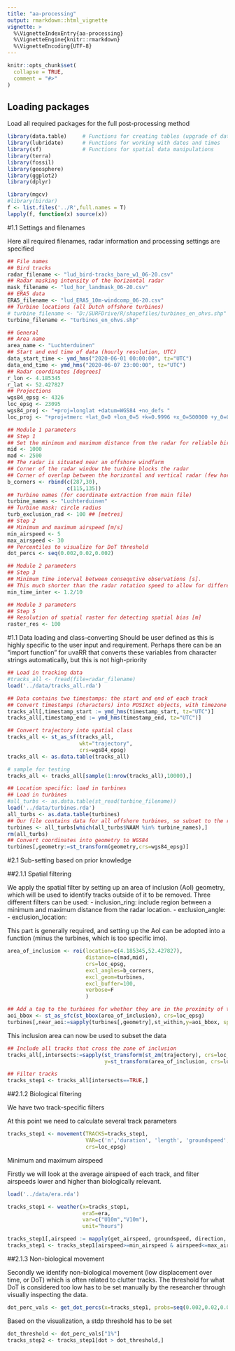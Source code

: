 ```yaml
---
title: "aa-processing"
output: rmarkdown::html_vignette
vignette: >
  %\VignetteIndexEntry{aa-processing}
  %\VignetteEngine{knitr::rmarkdown}
  %\VignetteEncoding{UTF-8}
---
```


```r
knitr::opts_chunk$set(
  collapse = TRUE,
  comment = "#>"
)
```



## Loading packages

Load all required packages for the full post-processing method

```r
library(data.table)     # Functions for creating tables (upgrade of dataframe)
library(lubridate)      # Functions for working with dates and times
library(sf)             # Functions for spatial data manipulations
library(terra)
library(fossil)
library(geosphere)
library(ggplot2)
library(dplyr)

library(mgcv)
#library(birdar)
f <- list.files('../R',full.names = T)
lapply(f, function(x) source(x))
```

#1.1 Settings and filenames

Here all required filenames, radar information and processing settings are specified

```r
## File names
## Bird tracks
radar_filename <- "lud_bird-tracks_bare_w1_06-20.csv"
## Radar masking intensity of the horizontal radar
mask_filename <- "lud_hor_landmask_06-20.csv"
## ERA5 data
ERA5_filename <- "lud_ERA5_10m-windcomp_06-20.csv"
## Turbine locations (all Dutch offshore turbines)
# turbine_filename <- "D:/SURFDrive/R/shapefiles/turbines_en_ohvs.shp"
turbine_filename <- "turbines_en_ohvs.shp"

## General
## Area name
area_name <- "Luchterduinen"
## Start and end time of data (hourly resolution, UTC)
data_start_time <- ymd_hms("2020-06-01 00:00:00", tz="UTC")
data_end_time <- ymd_hms("2020-06-07 23:00:00", tz="UTC")
## Radar coordinates [degrees]
r_lon <- 4.185345
r_lat <- 52.427827
## Projections
wgs84_epsg <- 4326
loc_epsg <- 23095
wgs84_proj <- "+proj=longlat +datum=WGS84 +no_defs "
loc_proj <- "+proj=tmerc +lat_0=0 +lon_0=5 +k=0.9996 +x_0=500000 +y_0=0 +ellps=intl +towgs84=-87,-98,-121,0,0,0,0 +units=m +no_defs"

## Module 1 parameters
## Step 1
## Set the minimum and maximum distance from the radar for reliable bird detection [m]
mid <- 1000
mad <- 2500
## The radar is situated near an offshore windfarm
## Corner of the radar window the turbine blocks the radar
## Corner of overlap between the horizontal and vertical radar (few horizontal-only tracks)
b_corners <- rbind(c(287,30),
                   c(115,135))
## Turbine names (for coordinate extraction from main file)
turbine_names <- "Luchterduinen"
## Turbine mask: circle radius
turb_exclusion_rad <- 100 ## [metres]
## Step 2
## Minimum and maximum airspeed [m/s]
min_airspeed <- 5
max_airspeed <- 30
## Percentiles to visualize for DoT threshold
dot_percs <- seq(0.002,0.02,0.002)

## Module 2 parameters
## Step 3
## Minimum time interval between consequtive observations [s]. 
## This much shorter than the radar rotation speed to allow for differences in observation time (10%)
min_time_inter <- 1.2/10 

## Module 3 parameters
## Step 5
## Resolution of spatial raster for detecting spatial bias [m]
raster_res <- 100
```

#1.1 Data loading and class-converting
Should be user defined as this is highly specific to the user input and requirement. Perhaps there can be an "import function" for uvaRR that converts these variables from character strings automatically, but this is not high-priority
```r
## Load in tracking data
#tracks_all <- fread(file=radar_filename)
load('../data/tracks_all.rda')

## Data contains two timestamps: the start and end of each track
## Convert timestamps (characters) into POSIXct objects, with timezone = UTC
tracks_all[,timestamp_start := ymd_hms(timestamp_start, tz="UTC")]
tracks_all[,timestamp_end := ymd_hms(timestamp_end, tz="UTC")]

## Convert trajectory into spatial class
tracks_all <- st_as_sf(tracks_all,
                       wkt="trajectory",
                       crs=wgs84_epsg)
tracks_all <- as.data.table(tracks_all)

# sample for testing 
tracks_all <- tracks_all[sample(1:nrow(tracks_all),10000),]

## Location specific: load in turbines
## Load in turbines
#all_turbs <- as.data.table(st_read(turbine_filename))
load('../data/turbines.rda')
all_turbs <- as.data.table(turbines)
## Our file contains data for all offshore turbines, so subset to the right wind farm
turbines <- all_turbs[which(all_turbs$NAAM %in% turbine_names),]
rm(all_turbs)
## Convert coordinates into geometry to WGS84
turbines[,geometry:=st_transform(geometry,crs=wgs84_epsg)]
```

#2.1 Sub-setting based on prior knowledge

##2.1.1 Spatial filtering

We apply the spatial filter by setting up an area of inclusion (AoI) geometry, which will be used to identify tracks outside of it to be removed. Three different filters can be used: 
- inclusion_ring: include region between a minimum and maximum distance from the radar location. 
- exclusion_angle: 
- exclusion_location:

This part is generally required, and setting up the AoI can be adopted into a function (minus the turbines, which is too specific imo). 


```r
area_of_inclusion <- roi(location=c(4.185345,52.427827),
                         distance=c(mad,mid),
                         crs=loc_epsg,
                         excl_angles=b_corners,
                         excl_geom=turbines,
                         excl_buffer=100,
                         verbose=F
                         )

## Add a tag to the turbines for whether they are in the proximity of the radar (bbox of AoI) mostly for plotting
aoi_bbox <- st_as_sfc(st_bbox(area_of_inclusion), crs=loc_epsg)
turbines[,near_aoi:=sapply(turbines[,geometry],st_within,y=aoi_bbox, sparse=FALSE)]
```
This inclusion area can now be used to subset the data
```r
## Include all tracks that cross the zone of inclusion
tracks_all[,intersects:=sapply(st_transform(st_zm(trajectory), crs=loc_epsg), st_intersects,
                               y=st_transform(area_of_inclusion, crs=loc_epsg), sparse=FALSE)]

## Filter tracks
tracks_step1 <- tracks_all[intersects==TRUE,]
```

##2.1.2 Biological filtering

We have two track-specific filters

At this point we need to calculate several track parameters
```r
tracks_step1 <- movement(TRACKS=tracks_step1,
                         VAR=c('n','duration', 'length', 'groundspeed', 'displacement', 'direction','dot'), 
                         crs=loc_epsg)
```

Minimum and maximum airspeed

Firstly we will look at the average airspeed of each track, and filter airspeeds lower and higher than biologically relevant.

```r
load('../data/era.rda')

tracks_step1 <- weather(x=tracks_step1,
                        era5=era,
                        var=c("U10m","V10m"),
                        unit="hours")
```

```r
tracks_step1[,airspeed := mapply(get_airspeed, groundspeed, direction, U10m, V10m)]
tracks_step1 <- tracks_step1[airspeed>=min_airspeed & airspeed<=max_airspeed,]
```

##2.1.3 Non-biological movement

Secondly we identify non-biological movement (low displacement over time, or DoT) which is often related to clutter tracks. The threshold for what DoT is considered too low has to be set manually by the researcher through visually inspecting the data.

```r
dot_perc_vals <- get_dot_percs(x=tracks_step1, probs=seq(0.002,0.02,0.002), context=area_of_inclusion)
```

Based on the visualization, a stdp threshold has to be set
```r
dot_threshold <- dot_perc_vals["1%"]
tracks_step2 <- tracks_step1[dot > dot_threshold,]
```


<!-- #2.2 Improving the quality of bird tracks -->
<!-- Erroneous  points exist within some tracks, identifiable by a very short time-interval between those points and the next/previous point. Identify these intervals and remove both points involved with that interval, as there is no way to tell which of these two is faulty -->

<!-- Again here maybe split function between identifying a bad trajectory and fixing it? -->
<!-- Could also be merged: skip returning the true/false and immediatly fix -->
<!-- ############################################# -->
<!-- FUNCTION -->
<!-- Input: -->
<!-- - track time per point, as seconds passed since the first point -->
<!-- - time interval threshold -->
<!-- Output: -->
<!-- - TRUE/FALSE of erroneous points -->
<!-- Example: rr_check_error <- function(time_inter, min_time_inter){<code> return(is_erroneous)} -->
<!-- ```{r check_trajectories} -->
<!-- ## First get the time interval between consequetive points -->
<!-- ## Note the time interval between point 1 and point 2 is stored at the second location in the vector (1st is NA) -->
<!-- get_time_inter <- function(trajectory_time){ -->
<!--   n_plots <- length(trajectory_time) -->
<!--   time_inter <- NA -->
<!--   time_inter[2:n_plots] <- trajectory_time[2:n_plots]-trajectory_time[1:(n_plots-1)] -->
<!--   return(time_inter) -->
<!-- } -->
<!-- tracks_step2[,time_inter:=lapply(trajectory_time, get_time_inter)] -->

<!-- ## Now check which tracks have an error -->
<!-- check_time_error <- function(time_inter, min_time_inter){ -->
<!--   return(length(which(unlist(time_inter)<=min_time_inter))>0) -->
<!-- } -->

<!-- tracks_step2[,point_error:=sapply(time_inter,  -->
<!--                                 check_time_error, -->
<!--                                 min_time_inter=min_time_inter)] -->
<!-- ``` -->

<!-- FUNCTION END -->
<!-- ############################################# -->

<!-- Now fix the trajectory, as discussed this can be incorporated with the previous function into one function. There are also a lot of possibilities for what to fix: only the trajectoy or all track parameters? -->
<!-- ############################################# -->
<!-- FUNCTION -->
<!-- Input: -->
<!-- - trajectory -->
<!-- - track time intervals -->
<!-- Output: -->
<!-- - good trajectory -->
<!-- Example: rr_fix_error <- function(time_inter, min_time_inter){<code> return(is_erroneous)} -->
<!-- ```{r fix_trajectories} -->
<!-- ## Initialize and run function to get good plots in track -->
<!-- get_good_points <- function(time_inter, min_time_inter){ -->
<!--   ## First find bad points -->
<!--   error_points <- which(unlist(time_inter) < min_time_inter) -->
<!--   ## These are the indices of the second point of the two creating the time interval which falls below the threshold  -->
<!--   ## Collect the indices of the first points -->
<!--   error_points <- sort(unique(c(error_points-1,error_points))) -->

<!--   ## Gather all indices -->
<!--   all_points <- 1:length(unlist(time_inter)) -->

<!--   ## Now  return the indices minus the errors -->
<!--   return(all_points[-error_points]) -->
<!-- } -->
<!-- tracks_step2[point_error==T, good_points:=lapply(time_inter, -->
<!--                                               get_good_points, -->
<!--                                               min_time_inter=min_time_inter)] -->

<!-- ## Check if the first or last point was removed -->
<!-- first_last_removed <- function(good_points, nr_of_points){ -->
<!--   return(!(1 %in% good_points & nr_of_points %in% good_points)) -->
<!-- } -->

<!-- tracks_step2[point_error==T, first_last_error:= mapply(first_last_removed, -->
<!--                                                        good_points, -->
<!--                                                        nr_of_points)] -->

<!-- ## Make a function to correct the trajectory -->
<!-- fix_traj <- function(trajectory, good_points){ -->
<!--   new_traj <- st_sfc(st_linestring(st_coordinates(trajectory)[good_points,c("X","Y","Z","M")]), crs=wgs84_epsg) -->
<!--   return(new_traj) -->
<!-- } -->
<!-- ## Correct them -->
<!-- tracks_step2[point_error==T, trajectory := mapply(fix_traj, trajectory, good_points)] -->
<!-- ``` -->
<!-- FUNCTION END  -->
<!-- ############################################# -->

<!-- The other "fix" functions are for track variables other than the trajectory.  -->
<!-- Might be added but have to think whether this info is always available or more RR data specific -->
<!-- ``` {r fix_trajectories_extra} -->
<!-- ## General fix for vectors -->
<!-- fix_vec <- function(vector, good_points){ -->
<!--   new_vector <- vector[good_points] -->
<!--   return(list(new_vector)) -->
<!-- } -->

<!-- ## Fix trajectory timestamps and time interavl -->
<!-- tracks_step2[point_error==T, trajectory_time := mapply(fix_vec, trajectory_time, good_points)] -->
<!-- tracks_step2[point_error==T, time_inter := mapply(fix_vec, time_inter, good_points)] -->

<!-- ## If the last plot was among the bad plots, correct some additional properties -->
<!-- ## Note: I think I have never seen this happen, so these functions have not been tested extensively -->
<!-- fix_time_end <- function(timestamp_start, trajectory_time){ -->
<!--   new_time_end <- timestamp_start + trajectory_time[length(trajectory_time)] -->
<!--   return(new_time_end) -->
<!-- } -->
<!-- fix_duration <- function(timestamp_start, timestamp_end){ -->
<!--   duration <- floor(as.numeric(difftime(timestamp_end,timestamp_start, units = "secs"))) -->
<!--   return(duration) -->
<!-- } -->
<!-- fix_str_distance <- function(trajectory, good_points){ -->
<!--   longs <- st_coordinates(trajectory)[c(1,length(good_points)),1] -->
<!--   lats<- st_coordinates(trajectory)[c(1,length(good_points)),2] -->

<!--   displacement <- deg.dist(longs[1], lats[1], longs[2], lats[2])*1000 -->
<!--   return(displacement) -->
<!-- } -->
<!-- fix_direction <- function(trajectory, good_points){ -->
<!--   longs <- st_coordinates(trajectory)[c(1,length(good_points)),1] -->
<!--   lats<- st_coordinates(trajectory)[c(1,length(good_points)),2] -->

<!--   direction <- bearingRhumb(c(longs[1], lats[1]), c(longs[2], lats[2]))/180*pi -->
<!--   return(direction) -->
<!-- } -->
<!-- tracks_step2[point_error==T & first_last_error==T, timestamp_end := mapply(fix_time_end, timestamp_start, trajectory_time)] -->
<!-- tracks_step2[point_error==T & first_last_error==T, duration := mapply(fix_duration, timestamp_start, timestamp_end)] -->
<!-- tracks_step2[point_error==T & first_last_error==T, displacement := mapply(fix_str_distance, trajectory, good_points)] -->
<!-- tracks_step2[point_error==T & first_last_error==T, direction := mapply(fix_direction, trajectory, good_points)] -->

<!-- ## Lastly correct some properties that will be changed regardless -->
<!-- tracks_step2[point_error==T, nr_of_points := lengths(good_points)] -->
<!-- tracks_step2[point_error==T, trajectory_length := as.numeric(st_length(st_transform(trajectory, crs=loc_epsg)))] -->
<!-- tracks_step2[point_error==T, groundspeed := trajectory_length/duration] -->

<!-- ## Copy tracks for last processing module -->
<!-- tracks_step3 <- tracks_step2 -->
<!-- ``` -->


<!-- #2.3 Removing data sections with negative observation bias -->
<!-- #2.3.1 Detecting temporal NOB -->

<!-- First again some research specific stuff: loadingin and pre-processing our NOB variable. We also use this variable to retrieve which hours the radar was offline. -->
<!-- ```{r NOB_variable} -->
<!-- ## Initialize all possible hours in the dataset -->
<!-- data_hours <- seq(data_start_time,data_end_time, by="hours") -->

<!-- ## Read in our NOB variable: masking data -->
<!-- mask_data <- fread(mask_filename) -->
<!-- ## Convert timestamp into POSIXct -->
<!-- mask_data[,timestamp:=ymd_hms(timestamp, tz="UTC")] -->

<!-- ## Now create an hourly masking average -->
<!-- mask_hourly <- mask_data[,mean(landmask),by=round_date(timestamp,unit="hours")] -->
<!-- mask_hourly <- setnames(mask_hourly,c("V1","round_date"),c("landmask","timestamp")) -->

<!-- ## If we used a temporal subset of the data (for exploration), remove other hours -->
<!-- mask_hourly <- mask_hourly[timestamp %in% data_hours,] -->

<!-- ## Use hours in which no filter data is available as tag for offline hours -->
<!-- offline_hours <- data_hours[which(!(data_hours %in% mask_hourly$timestamp))] -->

<!-- ## Remove raw dataset -->
<!-- rm(mask_data) -->
<!-- ``` -->

<!-- Here again room for two functions (or one huge function with use input in between): -->
<!-- - Making an temporal dataset of the data -->
<!-- - Doing a gam analysis and visualizing the result over the data -->

<!-- ############################################# -->
<!-- FUNCTION -->
<!-- Input: -->
<!-- - data period start -->
<!-- - data period end -->
<!-- - track data (needs atleast start and end time) -->
<!-- - NOB variable data -->
<!-- - temporal interval -->
<!-- Output: -->
<!-- - temporal dataset with counts of the tracks and average value of the treshold variable per interval -->
<!-- Example: rr_get_temp_data <- function(data_start_time, data_end_time, track_data, nob_variable, "hours"){<code> return(temp_data)} -->
<!-- ```{r get_temporal_dataset} -->
<!-- ## Initialize all possible hours in the dataset -->
<!-- ## Note: this is already done above but should be in the function too -->
<!-- data_hours <- seq(data_start_time, data_end_time, by="hours") -->

<!-- ## By calculating the rounded hour of the first, middle, and end timestamp of each track, -->
<!-- ## we are nearly certain to cover all hours a track occurs (a true track nearly never last over 3 hours) -->
<!-- ## Note: this DOESN'T work if we let the user set the temporal interval! -->
<!-- tracks_step3[,round_hour:=round_date(timestamp_start+0.5*duration,unit="hours")] -->
<!-- tracks_step3[,round_hour_start:=round_date(timestamp_start,unit="hours")] -->
<!-- tracks_step3[,round_hour_end:=round_date(timestamp_end,unit="hours")] -->

<!-- ## Create an hourly dataset by looping over the hourly data, and counting -->
<!-- ## the number of tracks occuring per hour. Also include information on whether the radar was functioning -->
<!-- ## Lastly add the relevant variable affecting negative bias -->

<!-- ## Initiate the hourly dataset -->
<!-- hourly_stats <- data.table(timestamp = ymd_hms(), -->
<!--                            trackcount = integer(), -->
<!--                            landmask = double(), -->
<!--                            offline = logical()) -->

<!-- ## Loop over the hours in this period (note, ALL hours, we also want to loop over moments no tracks are recorded) -->
<!-- for (i in 1:length(data_hours)){ -->

<!--   cur_hour <- data_hours[i] -->

<!--   ## Check if radar was offline during this hour -->
<!--   if (cur_hour %in% offline_hours) { -->
<!--     off <- TRUE -->
<!--   } else { -->
<!--     off <- FALSE -->
<!--   } -->

<!--   ## Extract the tracks occuring in this hour from the track database -->
<!--   n_tracks <- nrow(tracks_step3[round_hour == cur_hour | -->
<!--                                   round_hour_start == cur_hour | -->
<!--                                   round_hour_end == cur_hour,]) -->

<!--   ## Retrieve masking data -->
<!--   if (cur_hour %in% mask_hourly$timestamp) { -->
<!--     landmask <- mask_hourly[timestamp == cur_hour,landmask] -->
<!--   } else { -->
<!--     landmask <- NA -->
<!--   } -->
<!--   ## Now bind all the data as a new row to the hourly_stats -->
<!--   hourly_stats <- rbind(hourly_stats, list(cur_hour,n_tracks,landmask,off)) -->
<!-- } -->

<!-- ``` -->

<!-- FUNCTION END -->
<!-- ############################################# -->

<!-- The second function would do the gam analysis and visualize the gam curve over the data plus 1st/2nd derivative.  -->
<!-- ############################################# -->
<!-- FUNCTION -->
<!-- Input: -->
<!-- - temporal dataset with counts of the tracks and average value of the treshold variable per interval -->
<!-- Output: -->
<!-- - visualization of gam relation plus derivative -->
<!-- Example: rr_temp_analysis <- function(temp_data){<code>} -->
<!-- ```{r temp_gam_analysis} -->
<!-- ## To model the relation between the bias variable and the hourly track count we doe a GAM analysis.  -->
<!-- ## Remove the hours the radar was offline -->
<!-- gam_stats <- hourly_stats[offline==FALSE,] -->

<!-- ## Set K low (default=9), we want to identify the larger pattern -->
<!-- gam_tempbias <- gam(trackcount ~ s(landmask, k=5), -->
<!--                     data=gam_stats) -->

<!-- ## Visualize the modelled relation on top of the data -->
<!-- ## Create response data based on the model -->
<!-- dummy_mask <- seq(min(gam_stats[,landmask]),max(gam_stats[,landmask]),length.out = 100) -->
<!-- response_mask <- as.data.table(predict.gam(gam_tempbias,  -->
<!--                                            data.frame(landmask = dummy_mask),  -->
<!--                                            type = "response", -->
<!--                                            se.fit = T)) -->

<!-- ## If no clear cut-off is distinguishable, it often helps to visualize the first and  -->
<!-- ## second derivative of the response to vind specific turningpoints in the response (onset of decline, max decline)  -->
<!-- d1_response <- c(NA,response_mask$fit[2:100]-response_mask$fit[1:99]) -->
<!-- d2_response <- c(NA,d1_response[2:100]-d1_response[1:99]) -->



<!-- ggplot()+ -->
<!--   geom_point(data=hourly_stats[offline==FALSE,], aes(x=landmask,y=trackcount),alpha = 1)+ -->
<!--   geom_line(aes(dummy_mask, response_mask$fit), colour="blue", lwd=1)+ -->
<!--   geom_line(aes(dummy_mask, (d1_response*5)), colour="red",lwd=1)+ -->
<!--   geom_line(aes(dummy_mask, (d2_response*50)), colour="purple",lwd=1)+ -->
<!--   xlim(c(0,0.6))+ -->
<!--   theme_minimal()+ -->
<!--   labs(y = "Hourly bird count (#)", x = "Average hourly 'landmask' value (0-1)")+ -->
<!--   theme(axis.title = element_text(size = 14,face = "bold"), -->
<!--         axis.text = element_text(size = 10,face = "bold"), -->
<!--         axis.text.y.right = element_text(colour="red"), -->
<!--         axis.ticks.y.right = element_line(colour="red"), -->
<!--         axis.title.y.right = element_text(colour="red")) -->
<!-- ``` -->

<!-- FUNCTION END -->
<!-- ############################################# -->

<!-- Now we set the threshold based on the visualizations. Perhaps the next two chunks can be a function, but on the otherhand it is so straightforward it might not be worth it. -->
<!-- ```{r set_temp_threshold} -->
<!-- ## Set the threshold based on the first derivative  -->
<!-- bias_threshold <- dummy_mask[which(d1_response[3:100]==min(d1_response[3:100]))+1] -->
<!-- ``` -->

<!-- ```{r temp_filter} -->
<!-- ## Retrieve hours the threshold was exceeded -->
<!-- threshold_hours <- mask_hourly[landmask > bias_threshold, timestamp] -->

<!-- ## Remove tracks occuring completely in hours of high filter activity -->
<!-- tracks_step3 <- tracks_step3[!(round_hour %in% threshold_hours & -->
<!--                                  round_hour_start %in% threshold_hours & -->
<!--                                  round_hour_end %in% threshold_hours),] -->

<!-- ``` -->

<!-- #2.3.2 Detecting spatial bias -->
<!-- ############################################ -->
<!-- FUNCTION -->
<!-- Input: -->
<!-- - radar location -->
<!-- - maximum distance of inclusion -->
<!-- - track data (trajectories) -->
<!-- - spatial resolution -->
<!-- Output: -->
<!-- - raster which covers the AoI and has track counts and distance from the radar per cell -->
<!-- Note: at the moment the code works with specified lon/lats for setting the raster size. I'd rather have this replaced with the radar location + maximum distance of inclusion (MaD) to set that size. -->
<!-- Example: rr_get_spat_data <- function(radar_loc, mad, track_data, raster_res){<code> return(raster)} -->
<!-- ```{r get_spatial_dataset} -->
<!-- track_density_rast <- function(trajectories, loc_proj, r_ext) { -->
<!--   ## convert track sf's to SpatVector -->
<!--   traj_vect <- vect(st_zm(trajectories)) -->
<!--   ## local projection -->
<!--   vect_p <- project(traj_vect,loc_proj) -->

<!--   ## fill in number of raster cells -->
<!--   numcells <- 1:(dim(r_ext)[1] * dim(r_ext)[2]) -->
<!--   values(r_ext) <- numcells -->

<!--   ## create dataframe with coordinates of extent raster -->
<!--   r_df <- terra::as.data.frame(r_ext, xy=TRUE) -->

<!--   ## count the number of tracks intersecting with each cell -->
<!--   r_count <- as.data.table(extract(r_ext, vect_p, xy=TRUE)) -->
<!--   r_count[,cell_num:=1/length(lyr.1), by=ID] -->
<!--   r_count[,freq:=sum(cell_num), by=lyr.1] -->
<!--   r_count[,c("ID","cell_num"):=NULL] -->
<!--   r_count <- unique(r_count, by="lyr.1") %>%  -->
<!--     left_join(x=r_df, by="lyr.1") -->

<!--   ## if there are zero tracks -> make cell 0  -->
<!--   r_count[which(is.na(r_count$freq)),"freq"] <- 0 -->
<!--   values(r_ext) <- r_count$freq -->
<!--   NAflag(r_ext) <- 0 -->

<!--   ## Return the raster -->
<!--   return(r_ext) -->
<!-- } -->

<!-- ## Create a raster with the extend surounding the radar space -->
<!-- rast_bbox <- st_bbox(st_transform(st_buffer(st_transform(radar_loc,crs=loc_epsg),mad+2*raster_res),crs=wgs84_epsg)) -->

<!-- rast_ext <- rast(xmin=rast_bbox["xmin"], xmax=rast_bbox["xmax"], -->
<!--                  ymin=rast_bbox["ymin"], ymax=rast_bbox["ymax"], -->
<!--                  resolution=0.01) -->
<!-- rast_ext <- project(rast_ext, loc_proj) -->
<!-- res(rast_ext) <- raster_res  -->

<!-- track_raster <- project(track_density_rast(tracks_step3[,trajectory], loc_proj=loc_proj, r_ext=rast_ext), wgs84_proj) -->
<!-- set.names(track_raster,"tracks") -->
<!-- ``` -->

<!-- Visualization of the raster -->
<!-- ```{r raster_visualization} -->
<!-- ## First visual inspection. Convert the data to a data.frame for plotting. Use the spatial mask set in step 2.1.1 to remove "dead" cells -->
<!-- fig_rast_data <- terra::as.data.frame(mask(track_raster,vect(area_of_inclusion)),xy=TRUE) -->
<!-- setnames(fig_rast_data, c("x","y"),c("lon","lat")) -->

<!-- ggplot()+ -->
<!--   geom_tile(data=fig_rast_data, aes(x=lon,y=lat,fill=tracks))+ -->
<!--   geom_sf(data=area_of_inclusion, fill=NA, colour="black", lwd = 0.3)+ -->
<!--   geom_sf(data=turbines[near_aoi==TRUE,geometry], colour="black", lwd = 0.1)+ -->
<!--   geom_sf(data=radar_loc, colour="darkred", shape=16, lwd = 0.7)+ -->
<!--   scale_fill_gradient(low="grey", high="darkblue", name="Number\n of tracks")+ -->
<!--   labs(x="Longitude", y="Latitude", title=area_name)+ -->
<!--   theme_minimal()+ -->
<!--   theme(title = element_text(size=15, face="bold"), -->
<!--         axis.title = element_text(size=15, face="bold"), -->
<!--         axis.text = element_text(size=12, face="bold")) -->
<!-- ``` -->

<!-- ############################################# -->
<!-- FUNCTION -->
<!-- Input: -->
<!-- - raster with counts of the tracks per cell and distance of cell from the radar -->
<!-- Output: -->
<!-- - visualization of gam relation -->
<!-- Example: rr_rast_analysis <- function(raster){<code>} -->
<!-- ```{r spatial_gam_analysis} -->
<!-- ## Create a layer of distance from the cell to the radar -->
<!-- dist_rast <- distance(rast_ext,project(vect(radar_loc), loc_proj)) -->
<!-- dist_rast <- project(dist_rast, wgs84_proj) -->
<!-- set.names(dist_rast,"distance") -->

<!-- add(track_raster) <- dist_rast -->

<!-- rast_data <- as.data.table(terra::as.data.frame(track_raster,xy=TRUE)) -->
<!-- setnames(rast_data, c("x","y"), c("lon","lat")) -->

<!-- gam_stats <- rast_data[distance>=mid & distance<=mad,] -->
<!-- gam_distbias <- gam(tracks ~ s(distance), -->
<!--                      data=gam_stats) -->

<!-- dummy_dist <- seq(mid,mad,length.out = 1000) -->
<!-- response_dist <- as.data.table(predict.gam(gam_distbias,  -->
<!--                                             data.frame(distance = dummy_dist),  -->
<!--                                             type = "response", -->
<!--                                             se.fit = T)) -->
<!-- ## TODO get the confidence interval of the gam.prediction -->

<!-- ggplot()+ -->
<!--   geom_point(data = gam_stats, aes(x=distance,y=tracks))+ -->
<!--   geom_ribbon(aes(x=dummy_dist,ymin=(response_dist$fit-10*response_dist$se.fit), -->
<!--   ymax=(response_dist$fit+10*response_dist$se.fit)), colour = NA, fill = "purple", alpha = 0.4)+ -->
<!--   geom_line(aes(x=dummy_dist,y=response_dist$fit), colour = "purple", lwd=1)+ -->
<!--   theme_minimal()+ -->
<!--   theme(legend.text = element_text(size=15, face="bold"), -->
<!--         legend.title = element_text(size=15, face="bold"), -->
<!--         axis.title = element_text(size=20, face="bold"), -->
<!--         axis.text = element_text(size=15, face="bold")) -->
<!-- ``` -->

<!-- FUNCTION END -->
<!-- ############################################# -->

<!-- Lastly, the spatial threshold should be set. This is based on the visualization of the gam again. In our example the gam curve itself is used to set the threshold. Here it is a bit more complicated to retrieve which cells cross the threshold. However I don't know how useful a function for this would be still. -->

<!-- ```{r set_spat_threshold} -->
<!-- rast_data[distance>=mid & distance<=mad, -->
<!--           threshold_tracks:=predict.gam(gam_distbias,distance=rast_data$distance,type="response")] -->
<!-- rast_data[,inclusion_cell:=tracks>=threshold_tracks] -->
<!-- rast_data[is.na(threshold_tracks),inclusion_cell:=T] -->

<!-- fig_rast_data <- as.data.table(as.data.frame(mask(rast(rast_data, type="xyz", crs=wgs84_proj),vect(area_of_inclusion)),xy=TRUE)) -->
<!-- setnames(fig_rast_data, c("x","y"), c("lon","lat")) -->

<!-- ggplot()+ -->
<!--   geom_tile(data=fig_rast_data[inclusion_cell==TRUE,], aes(x=lon,y=lat,fill=tracks))+ -->
<!--   geom_sf(data=area_of_inclusion, fill=NA, colour="black", lwd = 0.3)+ -->
<!--   geom_sf(data=turbines[near_aoi==TRUE,geometry], colour="black", lwd = 0.1)+ -->
<!--   geom_sf(data=radar_loc, colour="darkred", shape=16, lwd = 0.7)+ -->
<!--   scale_fill_gradient(low="grey", high="darkblue", name="Number\n of tracks", limits=c(0,max(fig_rast_data[inclusion_cell==T,tracks])))+ -->
<!--   labs(x="Longitude", y="Latitude", title=area_name)+ -->
<!--   theme_minimal()+ -->
<!--   theme(legend.text = element_text(size=15, face="bold"), -->
<!--         legend.title = element_text(size=15, face="bold"), -->
<!--         axis.title = element_text(size=20, face="bold"), -->
<!--         axis.text = element_text(size=15, face="bold")) -->

<!-- setnames(rast_data, c("lon","lat"), c("x","y")) -->
<!-- track_raster <- rast(rast_data, type="xyz", crs=wgs84_proj) -->


<!-- crosses_aoi <- function(trajectory, raster) { -->
<!--   ## convert track sf's to SpatVector -->
<!--   traj_vect <- vect(st_zm(trajectory)) -->

<!--   ## Get the cells with which the trajectory overlaps -->
<!--   overlap <- extract(raster, traj_vect, xy=TRUE) -->

<!--   return(any(overlap$inclusion_cell==1)) -->
<!-- } -->

<!-- tracks_step3[,crosses_raster:=sapply(trajectory,crosses_aoi,raster=track_raster)] -->
<!-- ``` -->

<!-- Now filter based on whether a track is intersecting the raster -->

<!-- ```{r spatial_filter} -->
<!-- tracks_final <- tracks_step3[within_raster==TRUE,] -->
<!-- ``` -->

<!-- Done! -->
